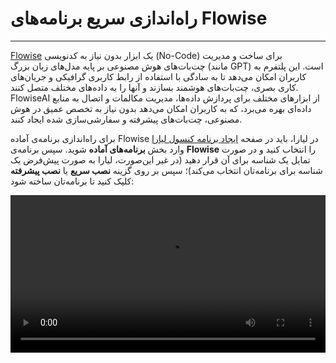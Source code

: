 

<Layout>
<Head>
<title>مستندات راه‌اندازی سریع برنامه‌های Flowise - لیارا</title>
</Head>

# راه‌اندازی سریع برنامه‌های Flowise
<hr className="mb-2" />

<a href="https://flowiseai.com/" className="text-[#2196f3] ">Flowise</a> یک ابزار بدون نیاز به کدنویسی (No-Code) برای ساخت و مدیریت چت‌بات‌های هوش مصنوعی بر پایه مدل‌های زبان بزرگ (مانند GPT) است. این پلتفرم به کاربران امکان می‌دهد تا به سادگی با استفاده از رابط کاربری گرافیکی و جریان‌های کاری بصری، چت‌بات‌های هوشمند بسازند و آنها را به داده‌های مختلف متصل کنند. FlowiseAI از ابزارهای مختلف برای پردازش داده‌ها، مدیریت مکالمات و اتصال به منابع داده‌ای بهره می‌برد، که به کاربران امکان می‌دهد بدون نیاز به تخصص عمیق در هوش مصنوعی، چت‌بات‌های پیشرفته و سفارشی‌سازی شده ایجاد کنند.















<div className="h-4" />

برای راه‌اندازی برنامه‌ی آماده Flowise در لیارا، باید در صفحه <a href="https://console.liara.ir/apps/create" className="text-[#2196f3] ">ایجاد برنامه‌ کنسول لیارا</a> وارد بخش <b>برنامه‌های آماده</b> شوید.
سپس برنامه‌ی <b>Flowise</b> 
را انتخاب کنید و در صورت تمایل یک شناسه برای آن قرار دهید (در غیر این‌صورت، لیارا به صورت پیش‌فرض یک شناسه برای برنامه‌تان انتخاب می‌کند)؛ سپس بر روی گزینه **نصب سریع** یا **نصب پیشرفته** کلیک کنید تا برنامه‌تان ساخته شود:
  <div className="h-2" />
  <video
  src="https://files.liara.ir/liara/docs/flowise.mp4"
  controls="controls"
  className="block w-full"
  width="100%"
  />
  <br />

<Alert className="info">
  <p>
    اطلاعات ورود به حساب کاربری نظیر <Important>Username</Important> و <Important>Password</Important> در بخش <a href="/paas/details/envs" className="text-[#2196f3]">متغیرهای محیطی برنامه</a>، به نام‌های <Important>FLOWISE_USERNAME</Important> و <Important>FLOWISE_PASSWORD</Important> قرار گرفته‌اند که می‌توانید از آن‌ها برای ورود اولیه به حساب برنامه‌تان، استفاده کنید.
  </p>
</Alert>
<div className='h-2' />

پس از ساخته شدن برنامه، می‌توانید در صفحه <a href="https://console.liara.ir/apps" className="text-[#2196f3] ">پلتفرم</a>، برنامه خود را بررسی کنید. برای نصب دلخواه و انتخاب نسخه مدنظرتان یا انتخاب dockerimage ، باید از گزینه **نصب پیشرفته** یا <a href="/one-click-apps/liara-compose/about/" className="text-[#2196f3]">Liara Compose</a> استفاده کنید. 

<Section id="see-also" title="همچنین بخوانید:" />

<div className='h-2' />
<div className="grid md:grid-cols-1 gap-4">
            {[
      {
        title: "تغییر نسخه‌ی برنامه مستقر شده",
        link: "/one-click-apps/flowise/how-tos/choose-version"
      },
  ].map(item =>
    <Link href={item.link}>
    <Card className="flex cursor-pointer w-full items-center justify-between">
        <div className="flex items-center gap-3">
        <h4>
            {item.title}
        </h4>
        </div>
        <GoArrowLeft className="ml-1" />
    </Card>
    </Link>
            )}
</div>


</Layout>